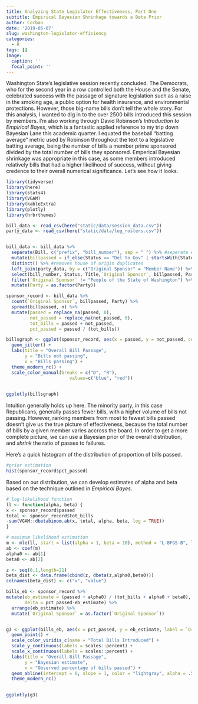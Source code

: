 ```yaml
---
title: Analyzing State Legislator Effectiveness, Part One
subtitle: Empirical Bayesian Shrinkage towards a Beta Prior
author: Corban
date: '2019-05-07'
slug: washington-legislator-efficiency
categories:
  - R
tags: []
image:
  caption: ''
  focal_point: ''
---
```


Washington State's legislative session recently concluded. The Democrats, who for the second year in a row controlled both the House and the Senate, celebrated success with the passage of signature legislation such as a raise in the smoking age, a public option for health insurance, and environmental protections. However, those big-name bills don't tell the whole story. For this analysis, I wanted to dig in to the over 2500 bills introduced this session by members. I'm also working through David Robinson's *Introduction to Empirical Bayes*, which is a fantastic applied reference to my trip down Bayesian Lane this academic quarter. I equated the baseball "batting average" metric used by Robinson throughout the text to a legislative batting average, being the number of bills a member prime sponsored divided by the total number of bills they sponsored. Emperical Bayesian shrinkage was appropriate in this case, as some members introduced relatively bills that had a higher likelihood of success, without giving credence to their overall numerical significance. Let's see how it looks.  

```r
library(tidyverse)
library(here)
library(stats4)
library(VGAM)
library(kableExtra)
library(plotly)
library(hrbrthemes)

bill_data <- read_csv(here("static/data/session_data.csv"))
party_data <- read_csv(here("static/data/leg_rosters.csv"))


bill_data <- bill_data %>%
  separate(Bill, c("prefix", "bill_number"), sep = " ") %>% #seperate e.g. HB 1065 into components
  mutate(billpassed = if_else(Status == "Del to Gov" | startsWith(Status, "C"),"passed", "not_passed")) %>% #filter for bills that passed 
  distinct() %>% #removes house of origin duplicates
  left_join(party_data, by = c("Original Sponsor" = "Member Name")) %>% #join by party affiliation
  select(bill_number, Status, Title,`Original Sponsor`, billpassed, Party) %>% 
  filter(`Original Sponsor` != "People of the State of Washington") %>%  #not including initiatives, sorry Tim Eyman
  mutate(Party = as.factor(Party))

sponsor_record <- bill_data %>% 
  count(`Original Sponsor`, billpassed, Party) %>% 
  spread(billpassed, n) %>% 
  mutate(passed = replace_na(passed, 0),
         not_passed = replace_na(not_passed, 0),
         tot_bills = passed + not_passed,
         pct_passed = passed / (tot_bills))

billsgraph <- ggplot(sponsor_record, aes(x = passed, y = not_passed, color = Party, label = `Original Sponsor`))+
  geom_jitter() +
  labs(title = "Overall Bill Passage",
       y = "Bills not passing",
       x = "Bills passing") +
  theme_modern_rc() +
  scale_color_manual(breaks = c("D", "R"),
                        values=c("blue", "red"))
  

ggplotly(billsgraph)
```

Intuition generally holds up here. The minority party, in this case Republicans, generally passes fewer bills, with a higher volume of bills not passing. However, ranking members from most to fewest bills passed doesn't give us the true picture of effectiveness, because the total number of bills by a given member varies accross the board. In order to get a more complete picture, we can use a Bayesian prior of the overall distribution, and *shrink* the ratio of passes to failures. 

Here's a quick histogram of the distribution of proportion of bills passed.

```r
#prior estimation
hist(sponsor_record$pct_passed)
```

Based on our distribution, we can develop estimates of alpha and beta based on the technique outlined in *Empirical Bayes*. 

```r
# log-likelihood function
ll <- function(alpha, beta) {
x <- sponsor_record$passed
total <- sponsor_record$tot_bills
-sum(VGAM::dbetabinom.ab(x, total, alpha, beta, log = TRUE))
}

# maximum likelihood estimation
m <- mle(ll, start = list(alpha = 1, beta = 10), method = "L-BFGS-B", lower = c(0.0001, .1))
ab <- coef(m) 
alpha0 <- ab[1]
beta0 <- ab[2]

z <- seq(0,1,length=21)
beta_dist <- data.frame(cbind(z, dbeta(z,alpha0,beta0)))
colnames(beta_dist) <- c("x", "value")

bills_eb <- sponsor_record %>%
mutate(eb_estimate = (passed + alpha0) / (tot_bills + alpha0 + beta0),
       delta = pct_passed-eb_estimate) %>% 
  arrange(eb_estimate) %>% 
  mutate(`Original Sponsor` = as.factor(`Original Sponsor`))


g3 <- ggplot(bills_eb, aes(x = pct_passed, y = eb_estimate, label = `Original Sponsor`, label2 = passed, label3 = not_passed, color = tot_bills, shape = Party)) +
  geom_point() +
  scale_color_viridis_c(name = "Total Bills Introduced") +
  scale_y_continuous(labels = scales::percent) +
  scale_x_continuous(labels = scales::percent) +
  labs(title = "Overall Bill Passage",
       y = "Bayesian estimate",
       x = "Observed percentage of bills passed") +
  geom_abline(intercept = 0, slope = 1, color = "lightgray", alpha = .5) +
  theme_modern_rc()
  

ggplotly(g3)
```




